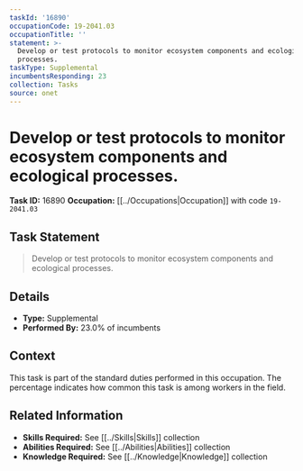 ```yaml
---
taskId: '16890'
occupationCode: 19-2041.03
occupationTitle: ''
statement: >-
  Develop or test protocols to monitor ecosystem components and ecological
  processes.
taskType: Supplemental
incumbentsResponding: 23
collection: Tasks
source: onet
---
```

# Develop or test protocols to monitor ecosystem components and ecological processes.

**Task ID:** 16890
**Occupation:** [[../Occupations|Occupation]] with code `19-2041.03`

## Task Statement

> Develop or test protocols to monitor ecosystem components and ecological processes.

## Details

- **Type:** Supplemental
- **Performed By:** 23.0% of incumbents

## Context

This task is part of the standard duties performed in this occupation. The percentage indicates how common this task is among workers in the field.

## Related Information

- **Skills Required:** See [[../Skills|Skills]] collection
- **Abilities Required:** See [[../Abilities|Abilities]] collection
- **Knowledge Required:** See [[../Knowledge|Knowledge]] collection
